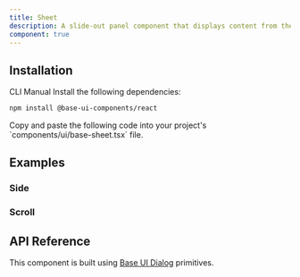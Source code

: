 ```yaml
---
title: Sheet
description: A slide-out panel component that displays content from the side of the screen, built with Base UI components.
component: true
---
```


<ExamplePreview path="base-sheet/default" />

## Installation

<Tabs defaultValue="cli">

<TabsList>
  <TabsTrigger value="cli">CLI</TabsTrigger>
  <TabsTrigger value="manual">Manual</TabsTrigger>
</TabsList>

<TabsContent value="cli">
  <CliCommands name="sheet" />
</TabsContent>

<TabsContent value="manual">    
<Steps>

<Step>
Install the following dependencies:

```bash
npm install @base-ui-components/react
```

</Step>

<Step>
Copy and paste the following code into your project's `components/ui/base-sheet.tsx` file.

<ComponentPreview name="base-sheet" />

</Step>

</Steps>

</TabsContent>

</Tabs>

## Examples

### Side

<ExamplePreview path="base-sheet/side" />

### Scroll

<ExamplePreview path="base-sheet/scroll" />

## API Reference

This component is built using [Base UI Dialog](https://base-ui.com/react/components/dialog) primitives.
